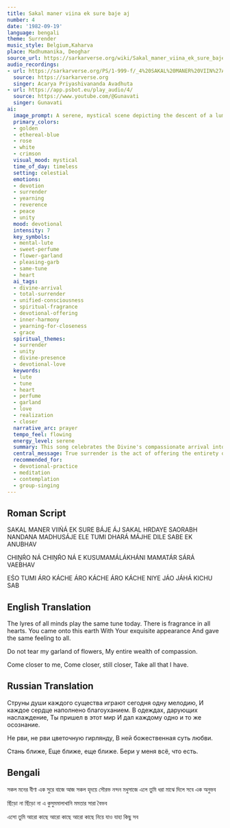 ```yaml
---
title: Sakal maner viina ek sure baje aj
number: 4
date: '1982-09-19'
language: bengali
theme: Surrender
music_style: Belgium,Kaharva
place: Madhumanika, Deoghar
source_url: https://sarkarverse.org/wiki/Sakal_maner_viina_ek_sure_baje_aj
audio_recordings:
- url: https://sarkarverse.org/PS/1-999-f/_4%20SAKAL%20MANER%20VIIN%27A%27%20EK%20SURE%20BA%27JE%20A%27J.mp3
  source: https://sarkarverse.org
  singer: Acarya Priyashivananda Avadhuta
- url: https://app.psbot.eu/play_audio/4/
  source: https://www.youtube.com/@Gunavati
  singer: Gunavati
ai:
  image_prompt: A serene, mystical scene depicting the descent of a luminous Divine figure, cloaked in flowing golden and ethereal blue garments (Nandana Madhusaje). The background is a soft blend of cosmic and celestial light, radiating outwards to illuminate numerous subtle, glowing mental lutes (viina) floating in the air, all vibrating on the same frequency. A garland of deep rose and white flowers, symbolizing the devotee's love and total wealth, gently drifts towards the central figure in an act of complete surrender, emphasizing peace and unified realization.
  primary_colors:
  - golden
  - ethereal-blue
  - rose
  - white
  - crimson
  visual_mood: mystical
  time_of_day: timeless
  setting: celestial
  emotions:
  - devotion
  - surrender
  - yearning
  - reverence
  - peace
  - unity
  mood: devotional
  intensity: 7
  key_symbols:
  - mental-lute
  - sweet-perfume
  - flower-garland
  - pleasing-garb
  - same-tune
  - heart
  ai_tags:
  - divine-arrival
  - total-surrender
  - unified-consciousness
  - spiritual-fragrance
  - devotional-offering
  - inner-harmony
  - yearning-for-closeness
  - grace
  spiritual_themes:
  - surrender
  - unity
  - divine-presence
  - devotional-love
  keywords:
  - lute
  - tune
  - heart
  - perfume
  - garland
  - love
  - realization
  - closer
  narrative_arc: prayer
  tempo_feel: flowing
  energy_level: serene
  summary: This song celebrates the Divine's compassionate arrival into the world, an event that instantly unites all consciousness (mental lutes playing the same tune) and fills every heart with a sweet spiritual fragrance. The devotee makes the ultimate offering, symbolizing their entire supply of love and attachments as a flower garland, urgently requesting the Divine to draw closer and accept everything they possess in complete surrender.
  central_message: True surrender is the act of offering the entirety of one's being and love to the Divine, who grants a universal and unifying spiritual realization to all.
  recommended_for:
  - devotional-practice
  - meditation
  - contemplation
  - group-singing
---
```


## Roman Script

SAKAL MANER VIIŃÁ EK SURE BÁJE ÁJ
SAKAL HRDAYE SAORABH
NANDANA MADHUSÁJE
ELE TUMI DHARÁ MÁJHE
DILE SABE EK ANUBHAV

CHIṊŔO NÁ CHIṊŔO NÁ
E KUSUMAMÁLÁKHÁNI
MAMATÁR SÁRÁ VAEBHAV

EŚO TUMI ÁRO KÁCHE
ÁRO KÁCHE ÁRO KÁCHE
NIYE JÁO JÁHÁ KICHU SAB

## English Translation

The lyres of all minds play the same tune today.
There is fragrance in all hearts.
You came onto this earth
With Your exquisite appearance
And gave the same feeling to all.

Do not tear my garland of flowers,
My entire wealth of compassion.

Come closer to me,
Come closer, still closer,
Take all that I have.

## Russian Translation

Струны души каждого существа играют сегодня одну мелодию,
И каждое сердце наполнено благоуханием.
В одеждах, дарующих наслаждение,
Ты пришел в этот мир
И дал каждому одно и то же осознание.

Не рви, не рви цветочную гирлянду,
В ней божественная суть любви.

Стань ближе,
Еще ближе, еще ближе.
Бери у меня всё, что есть.

## Bengali

সকল মনের বীণা এক সুরে বাজে আজ
সকল হৃদয়ে সৌরভ
নন্দন মধুসাজে এলে তুমি ধরা মাঝে
দিলে সবে এক অনুভব

ছিঁড়ো না ছিঁড়ো না এ কুসুমমালাখানি
মমতার সারা বৈভব

এসো তুমি আরো কাছে আরো কাছে আরো কাছে
নিয়ে যাও যাহা কিছু সব
